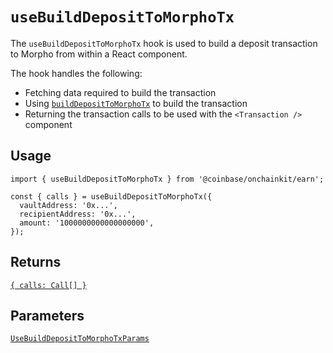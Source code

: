 # `useBuildDepositToMorphoTx`

The `useBuildDepositToMorphoTx` hook is used to build a deposit transaction to Morpho from within a React component.

The hook handles the following:

- Fetching data required to build the transaction
- Using [`buildDepositToMorphoTx`](/builderkits/onchainkit/api/build-deposit-to-morpho-tx) to build the transaction
- Returning the transaction calls to be used with the `<Transaction />` component

## Usage

```tsx twoslash [code]
import { useBuildDepositToMorphoTx } from '@coinbase/onchainkit/earn';

const { calls } = useBuildDepositToMorphoTx({
  vaultAddress: '0x...',
  recipientAddress: '0x...',
  amount: '1000000000000000000',
});
```

## Returns

[`{ calls: Call[] }`](/builderkits/onchainkit/transaction/types#calls)

## Parameters

[`UseBuildDepositToMorphoTxParams`](/builderkits/onchainkit/earn/types#usebuilddeposittomorphotxparams)